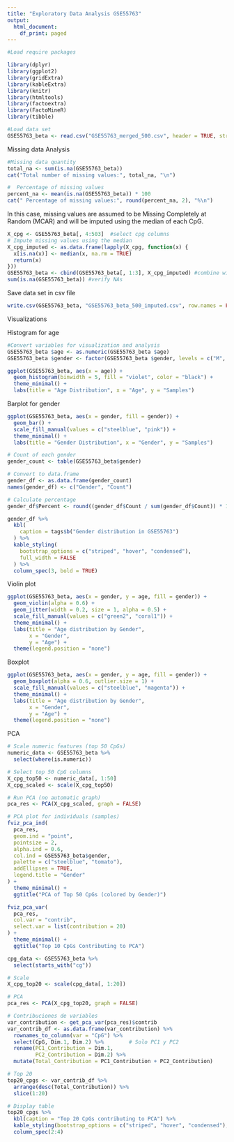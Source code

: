 ---
title: "Exploratory Data Analysis GSE55763"
output:
  html_document:
    df_print: paged
---


```{r message=FALSE,warning=FALSE}
#Load require packages

library(dplyr)
library(ggplot2)
library(gridExtra)
library(kableExtra)
library(knitr)
library(htmltools)
library(factoextra)
library(FactoMineR)
library(tibble)
```




```{r}
#Load data set
GSE55763_beta <- read.csv("GSE55763_merged_500.csv", header = TRUE, stringsAsFactors = FALSE)
```


Missing data Analysis

```{r}
#Missing data quantity
total_na <- sum(is.na(GSE55763_beta))
cat("Total number of missing values:", total_na, "\n")

#  Percentage of missing values
percent_na <- mean(is.na(GSE55763_beta)) * 100
cat(" Percentage of missing values:", round(percent_na, 2), "%\n")
```

In this case, missing values are assumed to be Missing Completely at Random (MCAR) and will be imputed using the median of each CpG.


```{r}
X_cpg <- GSE55763_beta[, 4:503]  #select cpg columns
# Impute missing values using the median 
X_cpg_imputed <- as.data.frame(lapply(X_cpg, function(x) {
  x[is.na(x)] <- median(x, na.rm = TRUE)
  return(x)
}))
GSE55763_beta <- cbind(GSE55763_beta[, 1:3], X_cpg_imputed) #combine with other variables
sum(is.na(GSE55763_beta)) #verify NAs
```

Save data set in csv file

```{r}
write.csv(GSE55763_beta, "GSE55763_beta_500_imputed.csv", row.names = FALSE)

```

Visualizations

Histogram for age

```{r}
#Convert variables for visualization and analysis
GSE55763_beta $age <- as.numeric(GSE55763_beta $age)
GSE55763_beta $gender <- factor(GSE55763_beta $gender, levels = c("M", "F"))
```


```{r}
ggplot(GSE55763_beta, aes(x = age)) +
  geom_histogram(binwidth = 5, fill = "violet", color = "black") +
  theme_minimal() +
  labs(title = "Age Distribution", x = "Age", y = "Samples")
```
Barplot for gender

```{r}
ggplot(GSE55763_beta, aes(x = gender, fill = gender)) +
  geom_bar() +
  scale_fill_manual(values = c("steelblue", "pink")) +
  theme_minimal() +
  labs(title = "Gender Distribution", x = "Gender", y = "Samples")
```

```{r}
# Count of each gender
gender_count <- table(GSE55763_beta$gender)

# Convert to data.frame
gender_df <- as.data.frame(gender_count)
names(gender_df) <- c("Gender", "Count")

# Calculate percentage
gender_df$Percent <- round((gender_df$Count / sum(gender_df$Count)) * 100, 2)

```

```{r}
gender_df %>%
  kbl(
    caption = tags$b("Gender distribution in GSE55763")
  ) %>%
  kable_styling(
    bootstrap_options = c("striped", "hover", "condensed"),
    full_width = FALSE
  ) %>%
  column_spec(3, bold = TRUE)
```



Violin plot

```{r}
ggplot(GSE55763_beta, aes(x = gender, y = age, fill = gender)) +
  geom_violin(alpha = 0.6) +
  geom_jitter(width = 0.2, size = 1, alpha = 0.5) +
  scale_fill_manual(values = c("green2", "coral1")) +
  theme_minimal() +
  labs(title = "Age distribution by Gender",
       x = "Gender",
       y = "Age") +
  theme(legend.position = "none")
```



Boxplot

```{r}
ggplot(GSE55763_beta, aes(x = gender, y = age, fill = gender)) +
  geom_boxplot(alpha = 0.6, outlier.size = 1) +
  scale_fill_manual(values = c("steelblue", "magenta")) +
  theme_minimal() +
  labs(title = "Age distribution by Gender",
       x = "Gender",
       y = "Age") +
  theme(legend.position = "none")
```


PCA



```{r}
# Scale numeric features (top 50 CpGs)
numeric_data <- GSE55763_beta %>%
  select(where(is.numeric))

# Select top 50 CpG columns 
X_cpg_top50 <- numeric_data[, 1:50]
X_cpg_scaled <- scale(X_cpg_top50)

# Run PCA (no automatic graph)
pca_res <- PCA(X_cpg_scaled, graph = FALSE)

# PCA plot for individuals (samples)
fviz_pca_ind(
  pca_res,
  geom.ind = "point",
  pointsize = 2,
  alpha.ind = 0.6,                        
  col.ind = GSE55763_beta$gender, 
  palette = c("steelblue", "tomato"),
  addEllipses = TRUE,                    
  legend.title = "Gender"
) +
  theme_minimal() +
  ggtitle("PCA of Top 50 CpGs (colored by Gender)")
```

```{r}
fviz_pca_var(
  pca_res,
  col.var = "contrib",                     
  select.var = list(contribution = 20)     
) +
  theme_minimal() +
  ggtitle("Top 10 CpGs Contributing to PCA")
```



```{r}
cpg_data <- GSE55763_beta %>%
  select(starts_with("cg"))

# Scale
X_cpg_top20 <- scale(cpg_data[, 1:20])

# PCA
pca_res <- PCA(X_cpg_top20, graph = FALSE)

# Contribuciones de variables
var_contribution <- get_pca_var(pca_res)$contrib
var_contrib_df <- as.data.frame(var_contribution) %>%
  rownames_to_column(var = "CpG") %>%
  select(CpG, Dim.1, Dim.2) %>%        # Solo PC1 y PC2
  rename(PC1_Contribution = Dim.1,
         PC2_Contribution = Dim.2) %>%
  mutate(Total_Contribution = PC1_Contribution + PC2_Contribution)

# Top 20
top20_cpgs <- var_contrib_df %>%
  arrange(desc(Total_Contribution)) %>%
  slice(1:20)

# Display table
top20_cpgs %>%
  kbl(caption = "Top 20 CpGs contributing to PCA") %>%
  kable_styling(bootstrap_options = c("striped", "hover", "condensed"), full_width = FALSE) %>%
  column_spec(2:4)
```




